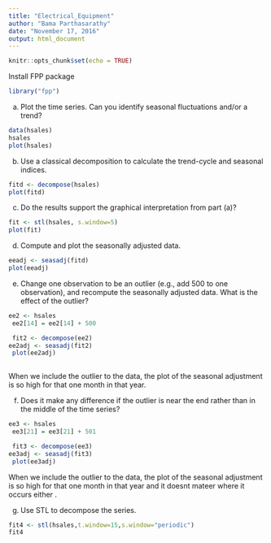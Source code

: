 ---
title: "Electrical_Equipment"
author: "Bama Parthasarathy"
date: "November 17, 2016"
output: html_document
---

```{r setup, include=FALSE}
knitr::opts_chunk$set(echo = TRUE)
```
Install FPP package


```{r}

library("fpp") 
```
a)	Plot the time series. Can you identify seasonal fluctuations and/or a trend? 
```{r}
data(hsales)
hsales
plot(hsales)
```
b)	Use a classical decomposition to calculate the trend-cycle and seasonal indices. 
```{r}

fitd <- decompose(hsales)
plot(fitd)
```

c)	Do the results support the graphical interpretation from part (a)? 
```{r}
fit <- stl(hsales, s.window=5)
plot(fit)

```
d)	Compute and plot the seasonally adjusted data. 
```{r}
eeadj <- seasadj(fitd)
plot(eeadj)
```

e)	Change one observation to be an outlier (e.g., add 500 to one observation), and recompute the seasonally adjusted data. What is the effect of the outlier? 
```{r}
ee2 <- hsales
 ee2[14] = ee2[14] + 500 

 fit2 <- decompose(ee2) 
ee2adj <- seasadj(fit2) 
 plot(ee2adj)
 

```
When we include the outlier to the data, the plot of the seasonal adjustment is so high for that one month in that year.

f)	Does it make any difference if the outlier is near the end rather than in the middle of the time series? 
```{r}
ee3 <- hsales
 ee3[21] = ee3[21] + 501 

 fit3 <- decompose(ee3) 
ee3adj <- seasadj(fit3) 
 plot(ee3adj)
```
When we include the outlier to the data, the plot of the seasonal adjustment is so high for that one month in that year and it doesnt mateer where it occurs either .

g)	Use STL to decompose the series. 
```{r}
fit4 <- stl(hsales,t.window=15,s.window="periodic")
fit4
```
